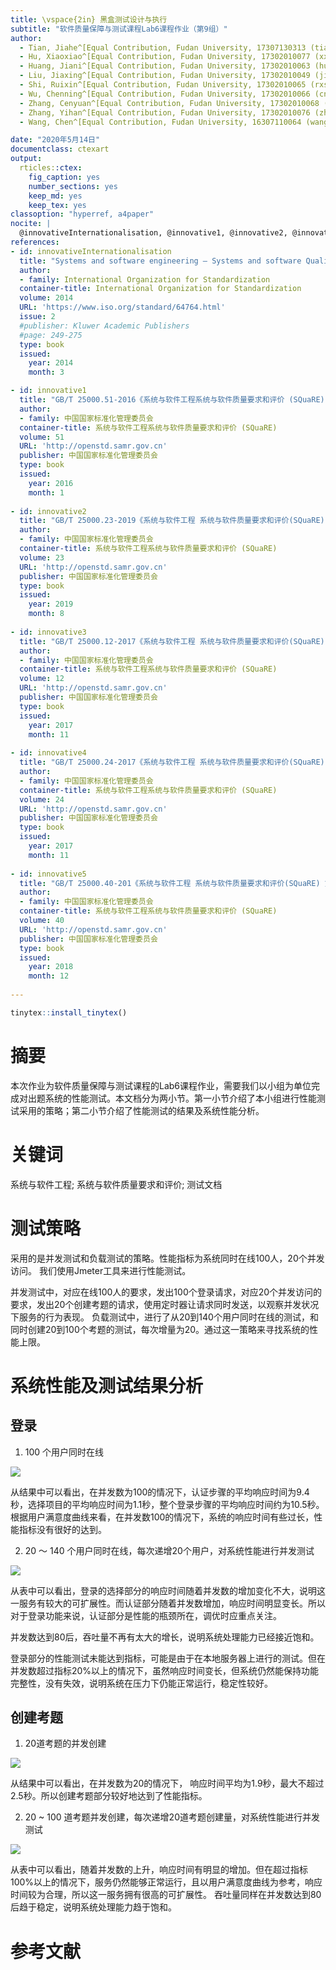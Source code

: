 ```yaml
---
title: \vspace{2in} 黑盒测试设计与执行
subtitle: "软件质量保障与测试课程Lab6课程作业（第9组）"
author:
  - Tian, Jiahe^[Equal Contribution, Fudan University, 17307130313 (tianjh17@fudan.edu.cn)]
  - Hu, Xiaoxiao^[Equal Contribution, Fudan University, 17302010077 (xxhu17@fudan.edu.cn)]
  - Huang, Jiani^[Equal Contribution, Fudan University, 17302010063 (huangjn17@fudan.edu.cn)]
  - Liu, Jiaxing^[Equal Contribution, Fudan University, 17302010049 (jiaxingliu17@fudan.edu.cn)]
  - Shi, Ruixin^[Equal Contribution, Fudan University, 17302010065 (rxshi17@fudan.edu.cn)]
  - Wu, Chenning^[Equal Contribution, Fudan University, 17302010066 (cnwu17@fudan.edu.cn)]
  - Zhang, Cenyuan^[Equal Contribution, Fudan University, 17302010068 (cenyuanzhang17@fudan.edu.cn)]
  - Zhang, Yihan^[Equal Contribution, Fudan University, 17302010076 (zhangyihan17@fudan.edu.cn)]
  - Wang, Chen^[Equal Contribution, Fudan University, 16307110064 (wangc16@fudan.edu.cn)]

date: "2020年5月14日"
documentclass: ctexart
output:
  rticles::ctex:
    fig_caption: yes
    number_sections: yes
    keep_md: yes
    keep_tex: yes
classoption: "hyperref, a4paper"
nocite: |
  @innovativeInternationalisation, @innovative1, @innovative2, @innovative3, @innovative4, @innovative5, @innovative6, @innovative7, @innovative8, @innovative9, @innovative10, @innovative11, @innovative12, @innovative13, @innovative14, @innovative15, @innovative16
references:
- id: innovativeInternationalisation
  title: "Systems and software engineering — Systems and software Quality Requirements and Evaluation (SQuaRE) — Guide to SQuaRE"
  author:
  - family: International Organization for Standardization
  container-title: International Organization for Standardization
  volume: 2014
  URL: 'https://www.iso.org/standard/64764.html'
  issue: 2
  #publisher: Kluwer Academic Publishers
  #page: 249-275
  type: book
  issued:
    year: 2014
    month: 3

- id: innovative1
  title: "GB/T 25000.51-2016《系统与软件工程系统与软件质量要求和评价 (SQuaRE) 第 51 部分 : 就绪可用软件产品 (RUSP) 的质量要求和测试细则》"
  author:
  - family: 中国国家标准化管理委员会
  container-title: 系统与软件工程系统与软件质量要求和评价 (SQuaRE)
  volume: 51
  URL: 'http://openstd.samr.gov.cn'
  publisher: 中国国家标准化管理委员会
  type: book
  issued:
    year: 2016
    month: 1
    
- id: innovative2
  title: "GB/T 25000.23-2019《系统与软件工程 系统与软件质量要求和评价(SQuaRE) 第23部分：系统与软件产品质量测量》"
  author:
  - family: 中国国家标准化管理委员会
  container-title: 系统与软件工程系统与软件质量要求和评价 (SQuaRE)
  volume: 23
  URL: 'http://openstd.samr.gov.cn'
  publisher: 中国国家标准化管理委员会
  type: book
  issued:
    year: 2019
    month: 8
    
- id: innovative3
  title: "GB/T 25000.12-2017《系统与软件工程 系统与软件质量要求和评价(SQuaRE) 第12部分：数据质量模型》"
  author:
  - family: 中国国家标准化管理委员会
  container-title: 系统与软件工程系统与软件质量要求和评价 (SQuaRE)
  volume: 12
  URL: 'http://openstd.samr.gov.cn'
  publisher: 中国国家标准化管理委员会
  type: book
  issued:
    year: 2017
    month: 11
    
- id: innovative4
  title: "GB/T 25000.24-2017《系统与软件工程 系统与软件质量要求和评价(SQuaRE) 第24部分：数据质量测量》"
  author:
  - family: 中国国家标准化管理委员会
  container-title: 系统与软件工程系统与软件质量要求和评价 (SQuaRE)
  volume: 24
  URL: 'http://openstd.samr.gov.cn'
  publisher: 中国国家标准化管理委员会
  type: book
  issued:
    year: 2017
    month: 11
    
- id: innovative5
  title: "GB/T 25000.40-201《系统与软件工程 系统与软件质量要求和评价(SQuaRE) 第40部分：评价过程》"
  author:
  - family: 中国国家标准化管理委员会
  container-title: 系统与软件工程系统与软件质量要求和评价 (SQuaRE)
  volume: 40
  URL: 'http://openstd.samr.gov.cn'
  publisher: 中国国家标准化管理委员会
  type: book
  issued:
    year: 2018
    month: 12
    
---
```


```r
tinytex::install_tinytex()
```

\newpage

\LARGE

\begin{center}
\textbf{黑盒测试设计与执行}
\end{center}

\large
\begin{center}
\textbf{\emph{软件质量保障与测试课程Lab6课程作业}}
\end{center}

# 摘要 {-}

本次作业为软件质量保障与测试课程的Lab6课程作业，需要我们以小组为单位完成对出题系统的性能测试。本文档分为两小节。第一小节介绍了本小组进行性能测试采用的策略；第二小节介绍了性能测试的结果及系统性能分析。

# 关键词 {-}

系统与软件工程; 系统与软件质量要求和评价; 测试文档

\normalsize

\newpage

\tableofcontents

\newpage

# 测试策略

采用的是并发测试和负载测试的策略。性能指标为系统同时在线100人，20个并发访问。
我们使用Jmeter工具来进行性能测试。

并发测试中，对应在线100人的要求，发出100个登录请求，对应20个并发访问的要求，发出20个创建考题的请求，使用定时器让请求同时发送，以观察并发状况下服务的行为表现。
负载测试中，进行了从20到140个用户同时在线的测试，和同时创建20到100个考题的测试，每次增量为20。通过这一策略来寻找系统的性能上限。


# 系统性能及测试结果分析

## 登录

1. 100 个用户同时在线

![](resources/wcn/login_100.png)

从结果中可以看出，在并发数为100的情况下，认证步骤的平均响应时间为9.4秒，选择项目的平均响应时间为1.1秒，整个登录步骤的平均响应时间约为10.5秒。根据用户满意度曲线来看，在并发数100的情况下，系统的响应时间有些过长，性能指标没有很好的达到。

2. 20 ～ 140 个用户同时在线，每次递增20个用户，对系统性能进行并发测试

![](resources/wcn/login_aggregate.png)

从表中可以看出，登录的选择部分的响应时间随着并发数的增加变化不大，说明这一服务有较大的可扩展性。而认证部分随着并发数增加，响应时间明显变长。所以对于登录功能来说，认证部分是性能的瓶颈所在，调优时应重点关注。

并发数达到80后，吞吐量不再有太大的增长，说明系统处理能力已经接近饱和。

登录部分的性能测试未能达到指标，可能是由于在本地服务器上进行的测试。但在并发数超过指标20%以上的情况下，虽然响应时间变长，但系统仍然能保持功能完整性，没有失效，说明系统在压力下仍能正常运行，稳定性较好。

## 创建考题

1. 20道考题的并发创建

![](resources/wcn/create_question_20.png)

从结果中可以看出，在并发数为20的情况下， 响应时间平均为1.9秒，最大不超过2.5秒。所以创建考题部分较好地达到了性能指标。

2. 20 ~ 100 道考题并发创建，每次递增20道考题创建量，对系统性能进行并发测试

![](resources/wcn/create_question_aggregate.png)

从表中可以看出，随着并发数的上升，响应时间有明显的增加。但在超过指标100%以上的情况下，服务仍然能够正常运行，且以用户满意度曲线为参考，响应时间较为合理，所以这一服务拥有很高的可扩展性。
吞吐量同样在并发数达到80后趋于稳定，说明系统处理能力趋于饱和。

\pagebreak

# 参考文献 {-}
